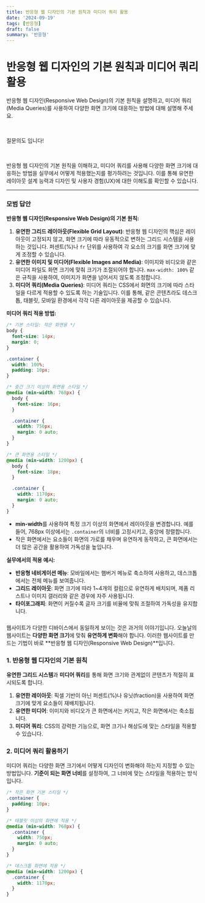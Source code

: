 ```yaml
---
title: 반응형 웹 디자인의 기본 원칙과 미디어 쿼리 활용
date: '2024-09-19'
tags: [반응형]
draft: false
summary: '반응형'
---
```


# 반응형 웹 디자인의 기본 원칙과 미디어 쿼리 활용

반응형 웹 디자인(Responsive Web Design)의 기본 원칙을 설명하고, 미디어 쿼리(Media Queries)를 사용하여 다양한 화면 크기에 대응하는 방법에 대해 설명해 주세요.

​

질문의도 입니다!

​

반응형 웹 디자인의 기본 원칙을 이해하고, 미디어 쿼리를 사용해 다양한 화면 크기에 대응하는 방법을 실무에서 어떻게 적용했는지를 평가하려는 것입니다. 이를 통해 유연한 레이아웃 설계 능력과 디자인 및 사용자 경험(UX)에 대한 이해도를 확인할 수 있습니다.

---

### 모범 답안

**반응형 웹 디자인(Responsive Web Design)의 기본 원칙:**

1. **유연한 그리드 레이아웃(Flexible Grid Layout)**: 반응형 웹 디자인의 핵심은 레이아웃이 고정되지 않고, 화면 크기에 따라 유동적으로 변하는 그리드 시스템을 사용하는 것입니다. 퍼센트(%)나 `fr` 단위를 사용하여 각 요소의 크기를 화면 크기에 맞게 조정할 수 있습니다.
2. **유연한 이미지 및 미디어(Flexible Images and Media)**: 이미지와 비디오와 같은 미디어 파일도 화면 크기에 맞춰 크기가 조절되어야 합니다. `max-width: 100%` 같은 규칙을 사용하여, 이미지가 화면을 넘어서지 않도록 조정합니다.
3. **미디어 쿼리(Media Queries)**: 미디어 쿼리는 CSS에서 화면의 크기에 따라 스타일을 다르게 적용할 수 있도록 하는 기술입니다. 이를 통해, 같은 콘텐츠라도 데스크톱, 태블릿, 모바일 환경에서 각각 다른 레이아웃을 제공할 수 있습니다.

**미디어 쿼리 적용 방법:**

```css
/* 기본 스타일: 작은 화면용 */
body {
  font-size: 14px;
  margin: 0;
}

.container {
  width: 100%;
  padding: 10px;
}

/* 중간 크기 이상의 화면용 스타일 */
@media (min-width: 768px) {
  body {
    font-size: 16px;
  }

  .container {
    width: 750px;
    margin: 0 auto;
  }
}

/* 큰 화면용 스타일 */
@media (min-width: 1200px) {
  body {
    font-size: 18px;
  }

  .container {
    width: 1170px;
    margin: 0 auto;
  }
}
```

- **min-width**를 사용하여 특정 크기 이상의 화면에서 레이아웃을 변경합니다. 예를 들어, 768px 이상에서는 `.container`의 너비를 고정시키고, 중앙에 정렬합니다.
- 작은 화면에서는 요소들이 화면의 가로를 채우며 유연하게 동작하고, 큰 화면에서는 더 많은 공간을 활용하여 가독성을 높입니다.

**실무에서의 적용 예시:**

- **반응형 네비게이션 메뉴**: 모바일에서는 햄버거 메뉴로 축소하여 사용하고, 데스크톱에서는 전체 메뉴를 보여줍니다.
- **그리드 레이아웃**: 화면 크기에 따라 1~4개의 컬럼으로 유연하게 배치되며, 제품 리스트나 이미지 갤러리와 같은 경우에 자주 사용됩니다.
- **타이포그래피**: 화면이 커질수록 글자 크기를 비율에 맞춰 조절하여 가독성을 유지합니다.

###

웹사이트가 다양한 디바이스에서 동일하게 보이는 것은 과거의 이야기입니다. 오늘날의 웹사이트는 **다양한 화면 크기**에 맞춰 **유연하게 변화**해야 합니다. 이러한 웹사이트를 만드는 기법이 바로 **반응형 웹 디자인(Responsive Web Design)**입니다.

### 1. 반응형 웹 디자인의 기본 원칙

**유연한 그리드 시스템**과 **미디어 쿼리**를 통해 화면 크기와 관계없이 콘텐츠가 적절히 표시되도록 합니다.

1. **유연한 레이아웃**: 픽셀 기반이 아닌 퍼센트(%)나 유닛(fraction)을 사용하여 화면 크기에 맞게 요소들이 재배치됩니다.
2. **유연한 미디어**: 이미지와 비디오가 큰 화면에서는 커지고, 작은 화면에서는 축소됩니다.
3. **미디어 쿼리**: CSS의 강력한 기능으로, 화면 크기나 해상도에 맞는 스타일을 적용할 수 있습니다.

### 2. 미디어 쿼리 활용하기

미디어 쿼리는 다양한 화면 크기에서 어떻게 디자인이 변화해야 하는지 지정할 수 있는 방법입니다. **기준이 되는 화면 너비**를 설정하여, 그 너비에 맞는 스타일을 적용하는 방식입니다.

```css
/* 작은 화면 기본 스타일 */
.container {
  padding: 10px;
}

/* 태블릿 이상의 화면에 적용 */
@media (min-width: 768px) {
  .container {
    width: 750px;
    margin: 0 auto;
  }
}

/* 데스크톱 화면에 적용 */
@media (min-width: 1200px) {
  .container {
    width: 1170px;
  }
}
```
